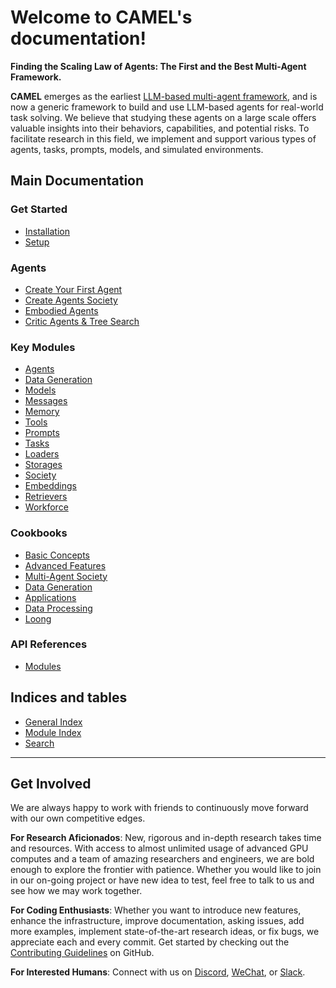 # Welcome to CAMEL's documentation!

**Finding the Scaling Law of Agents: The First and the Best Multi-Agent Framework.**

**CAMEL** emerges as the earliest [LLM-based multi-agent framework](https://arxiv.org/pdf/2303.17760.pdf), and is now a generic framework to build and use LLM-based agents for real-world task solving. We believe that studying these agents on a large scale offers valuable insights into their behaviors, capabilities, and potential risks. To facilitate research in this field, we implement and support various types of agents, tasks, prompts, models, and simulated environments.

## Main Documentation

### Get Started
- [Installation](get_started/installation)
- [Setup](get_started/setup)

### Agents
- [Create Your First Agent](cookbooks/create_your_first_agent)
- [Create Agents Society](cookbooks/create_your_first_agents_society)
- [Embodied Agents](cookbooks/embodied_agents)
- [Critic Agents & Tree Search](cookbooks/critic_agents_and_tree_search)

### Key Modules
- [Agents](key_modules/agents)
- [Data Generation](key_modules/datagen)
- [Models](key_modules/models)
- [Messages](key_modules/messages)
- [Memory](key_modules/memory)
- [Tools](key_modules/tools)
- [Prompts](key_modules/prompts)
- [Tasks](key_modules/tasks)
- [Loaders](key_modules/loaders)
- [Storages](key_modules/storages)
- [Society](key_modules/society)
- [Embeddings](key_modules/embeddings)
- [Retrievers](key_modules/retrievers)
- [Workforce](key_modules/workforce)

### Cookbooks
- [Basic Concepts](cookbooks/basic_concepts/index)
- [Advanced Features](cookbooks/advanced_features/index)
- [Multi-Agent Society](cookbooks/multi_agent_society/index)
- [Data Generation](cookbooks/data_generation/index)
- [Applications](cookbooks/applications/index)
- [Data Processing](cookbooks/data_processing/index)
- [Loong](cookbooks/loong/index)

### API References
- [Modules](modules)

## Indices and tables

- [General Index](#)
- [Module Index](#)
- [Search](#)

---

## Get Involved

We are always happy to work with friends to continuously move forward with our own competitive edges.

**For Research Aficionados**: New, rigorous and in-depth research takes time and resources. With access to almost unlimited usage of advanced GPU computes and a team of amazing researchers and engineers, we are bold enough to explore the frontier with patience. Whether you would like to join in our on-going project or have new idea to test, feel free to talk to us and see how we may work together.

**For Coding Enthusiasts**: Whether you want to introduce new features, enhance the infrastructure, improve documentation, asking issues, add more examples, implement state-of-the-art research ideas, or fix bugs, we appreciate each and every commit. Get started by checking out the [Contributing Guidelines](https://github.com/camel-ai/camel/wiki/Contributing-Guidlines) on GitHub.

**For Interested Humans**: Connect with us on [Discord](https://discord.camel-ai.org), [WeChat](https://ghli.org/camel/wechat.png), or [Slack](https://join.slack.com/t/camel-ai/shared_invite/zt-2g7xc41gy-_7rcrNNAArIP6sLQqldkqQ).